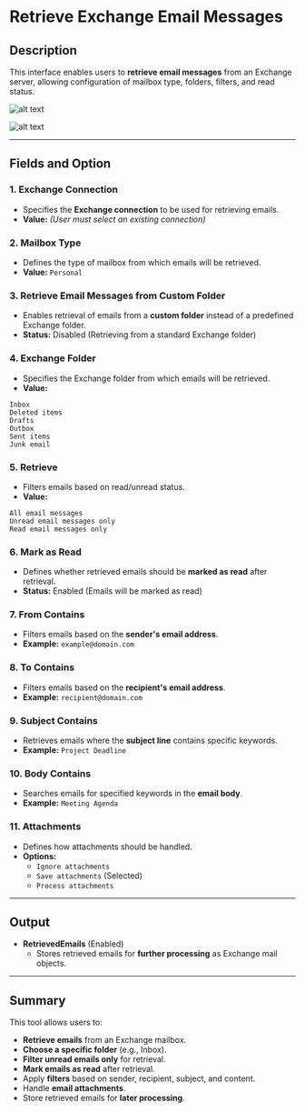 # Retrieve Exchange Email Messages

## Description
This interface enables users to **retrieve email messages** from an Exchange server, allowing configuration of mailbox type, folders, filters, and read status.

![alt text](../../../assets/exchange-server/retrieve-exchange-email-messages1.png)

![alt text](../../../assets/exchange-server/retrieve-exchange-email-messages2.png)

---

## Fields and Option

### 1. Exchange Connection
- Specifies the **Exchange connection** to be used for retrieving emails.
- **Value:** _(User must select an existing connection)_

### 2. Mailbox Type
- Defines the type of mailbox from which emails will be retrieved.
- **Value:** `Personal`

### 3. Retrieve Email Messages from Custom Folder
- Enables retrieval of emails from a **custom folder** instead of a predefined Exchange folder.
- **Status:** Disabled (Retrieving from a standard Exchange folder)

### 4. Exchange Folder
- Specifies the Exchange folder from which emails will be retrieved.
- **Value:**

```plaintext
Inbox
Deleted items
Drafts
Outbox
Sent items
Junk email
```

### 5. Retrieve
- Filters emails based on read/unread status.
- **Value:**

```plaintext
All email messages
Unread email messages only
Read email messages only
```

### 6. Mark as Read
- Defines whether retrieved emails should be **marked as read** after retrieval.
- **Status:** Enabled (Emails will be marked as read)

### 7. From Contains
- Filters emails based on the **sender's email address**.
- **Example:** `example@domain.com`

### 8. To Contains
- Filters emails based on the **recipient's email address**.
- **Example:** `recipient@domain.com`

### 9. Subject Contains
- Retrieves emails where the **subject line** contains specific keywords.
- **Example:** `Project Deadline`

### 10. Body Contains
- Searches emails for specified keywords in the **email body**.
- **Example:** `Meeting Agenda`

### 11. Attachments
- Defines how attachments should be handled.
- **Options:**
  - `Ignore attachments`
  - `Save attachments` (Selected)
  - `Process attachments`

---

## Output
- **RetrievedEmails** (Enabled)
  - Stores retrieved emails for **further processing** as Exchange mail objects.

---

## Summary
This tool allows users to:
- **Retrieve emails** from an Exchange mailbox.
- **Choose a specific folder** (e.g., Inbox).
- **Filter unread emails only** for retrieval.
- **Mark emails as read** after retrieval.
- Apply **filters** based on sender, recipient, subject, and content.
- Handle **email attachments**.
- Store retrieved emails for **later processing**.